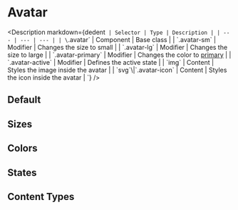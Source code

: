 
<Meta of={AvatarStories} />

# Avatar

<Description
  markdown={dedent`
    | Selector | Type | Description |
    | --- | --- | --- |
    | \`.avatar\` | Component | Base class |
    | \`.avatar-sm\` | Modifier | Changes the size to small |
    | \`.avatar-lg\` | Modifier | Changes the size to large |
    | \`.avatar-primary\` | Modifier | Changes the color to [primary](?path=/docs/tokens-colors--page) |
    | \`.avatar-active\` | Modifier | Defines the active state |
    | \`img\` | Content | Styles the image inside the avatar |
    | \`svg\`\\|\`.avatar-icon\` | Content | Styles the icon inside the avatar |
  `}
/>

## Default

<Canvas of={AvatarStories.Default} />

## Sizes

<Canvas of={AvatarStories.Sizes} />

## Colors

<Canvas of={AvatarStories.Colors} />

## States

<Canvas of={AvatarStories.States} />

## Content Types

<Canvas of={AvatarStories.ContentTypes} />
